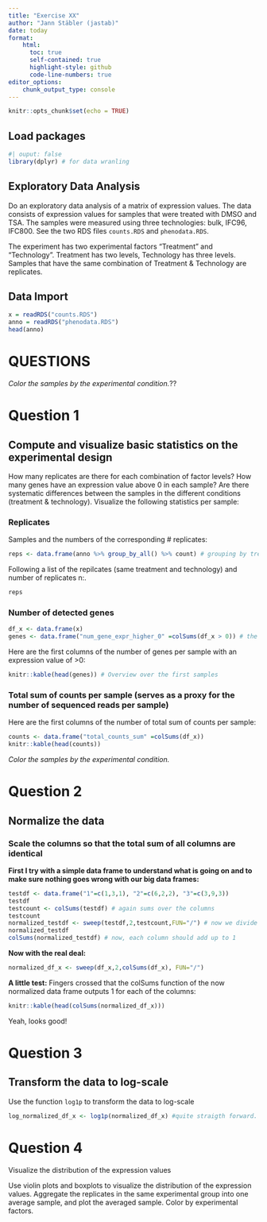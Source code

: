 ```yaml
---
title: "Exercise XX"
author: "Jann Stäbler (jastab)"
date: today
format: 
    html:
      toc: true
      self-contained: true
      highlight-style: github
      code-line-numbers: true
editor_options: 
    chunk_output_type: console
---
```


```r
knitr::opts_chunk$set(echo = TRUE)
```

## Load packages

```r
#| ouput: false
library(dplyr) # for data wranling
```

## Exploratory Data Analysis

Do an exploratory data analysis of a matrix of expression values. The data consists of expression values for samples that were treated with DMSO and TSA. The samples were measured using three technologies: bulk, IFC96, IFC800. See the two RDS files `counts.RDS` and `phenodata.RDS`.

The experiment has two experimental factors "Treatment" and "Technology". Treatment has two levels, Technology has three levels. Samples that have the same combination of Treatment & Technology are replicates.

## Data Import

```r
x = readRDS("counts.RDS")
anno = readRDS("phenodata.RDS")
head(anno)

```
# QUESTIONS
*Color the samples by the experimental condition.*??



# Question 1

## Compute and visualize basic statistics on the experimental design

How many replicates are there for each combination of factor levels? How many genes have an expression value above 0 in each sample? Are there systematic differences between the samples in the different conditions (treatment & technology). Visualize the following statistics per sample:

### Replicates

Samples and the numbers of the corresponding \# replicates:

```r
reps <- data.frame(anno %>% group_by_all() %>% count) # grouping by treatment / technology combination and count the replicates (replicate=same combination of treatment and technology)
```

Following a list of the repilcates (same treatment and technology) and number of replicates n:.

```r
reps
```

### Number of detected genes

```r
df_x <- data.frame(x)
genes <- data.frame("num_gene_expr_higher_0" =colSums(df_x > 0)) # the term in the bracket gives a boolean for each value, TRUE if > 0 and FALSE if < 0. colSums then adds the booleans for each column in the data frame (TRUE = +1, FALSE = +0). So the sum corresponds to values > 0.
```

Here are the first columns of the number of genes per sample with an expression value of \>0:

```r
knitr::kable(head(genes)) # Overview over the first samples
```

### Total sum of counts per sample (serves as a proxy for the number of sequenced reads per sample)

Here are the first columns of the number of total sum of counts per sample:

```r
counts <- data.frame("total_counts_sum" =colSums(df_x))
knitr::kable(head(counts))
```

*Color the samples by the experimental condition.*


# Question 2

## Normalize the data

### Scale the columns so that the total sum of all columns are identical

**First I try with a simple data frame to understand what is going on and to make sure nothing goes wrong with our big data frames:**

```r
testdf <- data.frame("1"=c(1,3,1), "2"=c(6,2,2), "3"=c(3,9,3))
testdf
testcount <- colSums(testdf) # again sums over the columns
testcount
normalized_testdf <- sweep(testdf,2,testcount,FUN="/") # now we divide each value by the corresponding sum of the column it is in, so we should get a sum of 1 for each column if we then sum up the columns again
normalized_testdf
colSums(normalized_testdf) # now, each column should add up to 1
```

**Now with the real deal:**

```r
normalized_df_x <- sweep(df_x,2,colSums(df_x), FUN="/")
```

**A little test:**
Fingers crossed that the colSums function of the now normalized data frame outputs 1 for each of the columns:

```r
knitr::kable(head(colSums(normalized_df_x)))
```

Yeah, looks good!\

# Question 3

## Transform the data to log-scale

Use the function `log1p` to transform the data to log-scale

```r
log_normalized_df_x <- log1p(normalized_df_x) #quite straigth forward. log1p(x) computes log(1+x), so log1p(0)=0 
```


# Question 4

Visualize the distribution of the expression values

Use violin plots and boxplots to visualize the distribution of the expression values. Aggregate the replicates in the same experimental group into one average sample, and plot the averaged sample. Color by experimental factors.


